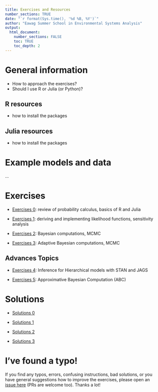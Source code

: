 ```yaml
---
title: Exercises and Resources
number_sections: TRUE
date: "`r format(Sys.time(), '%d %B, %Y')`"
author: "Eawag Summer School in Environmental Systems Analysis"
output:
  html_document:
    number_sections: FALSE
    toc: TRUE
    toc_depth: 2
---
```


# General information

- How to approach the exercises?
- Should I use R or Julia (or Python)?

## R resources

- how to install the packages

## Julia resources

- how to install the packages

# Example models and data

...


# Exercises

- [Exercises 0](exercise_0.html): review of probability
  calculus, basics of R and Julia

- [Exercises 1](exercise_1.html): deriving and implementing likelihood
  functions, sensitivity analysis

- [Exercises 2](exercise_2.html): Bayesian computations, MCMC

- [Exercises 3](exercise_3.html): Adaptive Bayesian computations, MCMC

## Advances Topics

- [Exercises 4](exercise_4.html): Inference for Hierarchical models
  with STAN and JAGS

- [Exercises 5](exercise_5.html): Approximative Bayesian Computation
  (ABC)


# Solutions

- [Solutions 0](exercise_0_solution.html)

- [Solutions 1](exercise_1_solution.html)

- [Solutions 2](exercise_2_solution.html)

- [Solutions 3](exercise_3_solution.html)


# I've found a typo!

If you find any typos, errors, confusing instructions, bad solutions,
or you have general suggestions how to
improve the exercises, please open an
[issue here](https://github.com/scheidan/SiamSummerSchoolExercises/issues)
(PRs are welcome too). Thanks a lot!
